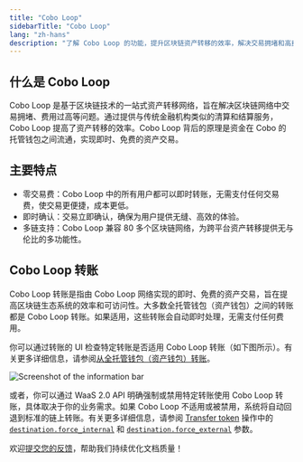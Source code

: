 ```yaml
---
title: "Cobo Loop"
sidebarTitle: "Cobo Loop"
lang: "zh-hans"
description: "了解 Cobo Loop 的功能，提升区块链资产转移的效率，解决交易拥堵和高费用问题。"
---
```


## 什么是 Cobo Loop

Cobo Loop 是基于区块链技术的一站式资产转移网络，旨在解决区块链网络中交易拥堵、费用过高等问题。通过提供与传统金融机构类似的清算和结算服务，Cobo Loop 提高了资产转移的效率。Cobo Loop 背后的原理是资金在 Cobo 的托管钱包之间流通，实现即时、免费的资产交易。

## 主要特点

- 零交易费：Cobo Loop 中的所有用户都可以即时转账，无需支付任何交易费，使交易更便捷，成本更低。
- 即时确认：交易立即确认，确保为用户提供无缝、高效的体验。
- 多链支持：Cobo Loop 兼容 80 多个区块链网络，为跨平台资产转移提供无与伦比的多功能性。

## Cobo Loop 转账

Cobo Loop 转账是指由 Cobo Loop 网络实现的即时、免费的资产交易，旨在提高区块链生态系统的效率和可访问性。大多数全托管钱包（资产钱包）之间的转账都是 Cobo Loop 转账。如果适用，这些转账会自动即时处理，无需支付任何费用。

你可以通过转账的 UI 检查特定转账是否适用 Cobo Loop 转账（如下图所示）。有关更多详细信息，请参阅[从全托管钱包（资产钱包）转账](/en/portal/transfers/from-asset-wallets)。

<img src="/cn/images/transfers/loop_info_bar.png" className="screenshot_modal" alt="Screenshot of the information bar" />

或者，你可以通过 WaaS 2.0 API 明确强制或禁用特定转账使用 Cobo Loop 转账，具体取决于你的业务需求。如果 Cobo Loop 不适用或被禁用，系统将自动回退到标准的链上转账。有关更多详细信息，请参阅 [Transfer token](https://www.cobo.com/developers/v2/api-references/transactions/transfer-token) 操作中的 [`destination.force_internal`](https://www.cobo.com/developers/v2/api-references/transactions/transfer-token#body-destination-force-internal) 和 [`destination.force_external`](https://www.cobo.com/developers/v2/api-references/transactions/transfer-token#body-destination-force-external) 参数。

<Tip>欢迎[提交您的反馈](https://forms.zohopublic.com/cobo/form/DocumentFeedbackForm/formperma/QvLOhxJv1_JMsJ-1dleZ8Itb_7rzN-LtgvsDdxosoVI?referrername=manuals)，帮助我们持续优化文档质量！</Tip>